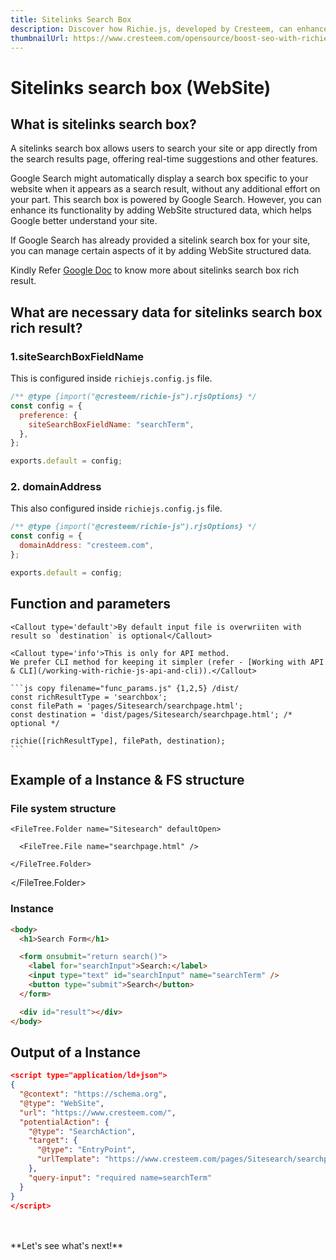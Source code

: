 ```yaml
---
title: Sitelinks Search Box
description: Discover how Richie.js, developed by Cresteem, can enhance your website's search functionality. This guide will show you how to implement structured data for sitelinks search boxes, making it easier for users to find what they're looking for on your site.
thumbnailUrl: https://www.cresteem.com/opensource/boost-seo-with-richie-js/thumbnail.webp
---
```



# Sitelinks search box (WebSite)

## What is sitelinks search box?

A sitelinks search box allows users to search your site or app directly from the search results page, offering real-time suggestions and other features.

Google Search might automatically display a search box specific to your website when it appears as a search result, without any additional effort on your part. This search box is powered by Google Search. However, you can enhance its functionality by adding WebSite structured data, which helps Google better understand your site.

If Google Search has already provided a sitelink search box for your site, you can manage certain aspects of it by adding WebSite structured data.

Kindly Refer [Google Doc](https://developers.google.com/search/docs/appearance/structured-data/sitelinks-searchbox) to know more about sitelinks search box rich result.

## What are necessary data for sitelinks search box rich result?

### 1.siteSearchBoxFieldName

This is configured inside `richiejs.config.js` file.

```js copy filename="richiejs.config.js"
/** @type {import("@cresteem/richie-js").rjsOptions} */
const config = {
  preference: {
    siteSearchBoxFieldName: "searchTerm",
  },
};

exports.default = config;
```

### 2. domainAddress

This also configured inside `richiejs.config.js` file.

```js copy filename="richiejs.config.js"
/** @type {import("@cresteem/richie-js").rjsOptions} */
const config = {
  domainAddress: "cresteem.com",
};

exports.default = config;
```

## Function and parameters

    <Callout type='default'>By default input file is overwriiten with result so `destination` is optional</Callout>

    <Callout type='info'>This is only for API method.
    We prefer CLI method for keeping it simpler (refer - [Working with API & CLI](/working-with-richie-js-api-and-cli)).</Callout>

    ```js copy filename="func_params.js" {1,2,5} /dist/
    const richResultType = 'searchbox';
    const filePath = 'pages/Sitesearch/searchpage.html';
    const destination = 'dist/pages/Sitesearch/searchpage.html'; /* optional */

    richie([richResultType], filePath, destination);
    ```

## Example of a Instance & FS structure

### File system structure

<FileTree>
  <FileTree.Folder name="pages" defaultOpen>
    
    <FileTree.Folder name="Sitesearch" defaultOpen>

      <FileTree.File name="searchpage.html" />

    </FileTree.Folder>

  </FileTree.Folder>
</FileTree>

### Instance

```html copy filename="search.html" /searchTerm/ {7}
<body>
  <h1>Search Form</h1>

  <form onsubmit="return search()">
    <label for="searchInput">Search:</label>
    <input type="text" id="searchInput" name="searchTerm" />
    <button type="submit">Search</button>
  </form>

  <div id="result"></div>
</body>
```

## Output of a Instance

```json filename="search.html" copy
<script type="application/ld+json">
{
  "@context": "https://schema.org",
  "@type": "WebSite",
  "url": "https://www.cresteem.com/",
  "potentialAction": {
    "@type": "SearchAction",
    "target": {
      "@type": "EntryPoint",
      "urlTemplate": "https://www.cresteem.com/pages/Sitesearch/searchpage?q={searchTerm}"
    },
    "query-input": "required name=searchTerm"
  }
}
</script>
```

<br />
<br />
**Let's see what's next!**
